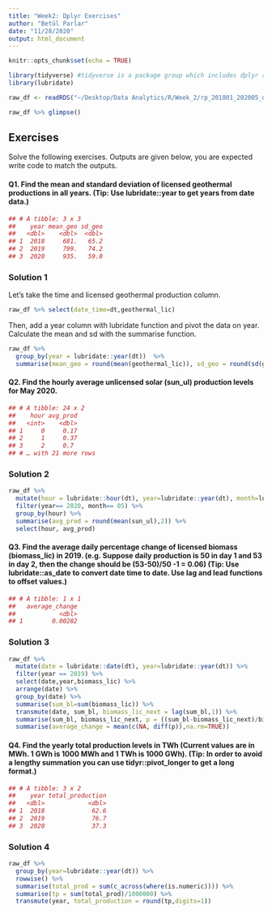 ```yaml
---
title: "Week2: Dplyr Exercises"
author: "Betül Parlar"
date: "11/28/2020"
output: html_document
---
```


```r
knitr::opts_chunk$set(echo = TRUE)

library(tidyverse) #tidyverse is a package group which includes dplyr as well
library(lubridate)

```

```r
raw_df <- readRDS("~/Desktop/Data Analytics/R/Week_2/rp_201801_202005_df.rds")
```

```r
raw_df %>% glimpse()
```

## Exercises
Solve the following exercises. Outputs are given below, you are expected write code to match the outputs.

#### Q1. Find the mean and standard deviation of licensed geothermal productions in all years. (Tip: Use lubridate::year to get years from date data.)

```r
## # A tibble: 3 x 3
##    year mean_geo sd_geo
##   <dbl>    <dbl>  <dbl>
## 1  2018     681.   65.2
## 2  2019     799.   74.2
## 3  2020     935.   59.0
```

### Solution 1

Let's take the time and licensed geothermal production column.
```r
raw_df %>% select(date_time=dt,geothermal_lic)

```

Then, add a year column with lubridate function and pivot the data on year. Calculate the mean and sd with the summarise function.

```r
raw_df %>% 
  group_by(year = lubridate::year(dt))  %>% 
  summarise(mean_geo = round(mean(geothermal_lic)), sd_geo = round(sd(geothermal_lic),1))
```

#### Q2. Find the hourly average unlicensed solar (sun_ul) production levels for May 2020.

```r
## # A tibble: 24 x 2
##    hour avg_prod
##   <int>    <dbl>
## 1     0     0.17
## 2     1     0.37
## 3     2     0.7 
## # … with 21 more rows
```

### Solution 2

```r
raw_df %>% 
  mutate(hour = lubridate::hour(dt), year=lubridate::year(dt), month=lubridate::month(dt)) %>%
  filter(year== 2020, month== 05) %>%
  group_by(hour) %>%
  summarise(avg_prod = round(mean(sun_ul),2)) %>%
  select(hour, avg_prod)

```

#### Q3. Find the average daily percentage change of licensed biomass (biomass_lic) in 2019. (e.g. Suppose daily production is 50 in day 1 and 53 in day 2, then the change should be (53-50)/50 -1 = 0.06) (Tip: Use lubridate::as_date to convert date time to date. Use lag and lead functions to offset values.)

```r
## # A tibble: 1 x 1
##   average_change
##            <dbl>
## 1        0.00282
```

### Solution 3

```r
raw_df %>% 
  mutate(date = lubridate::date(dt), year=lubridate::year(dt)) %>%
  filter(year == 2019) %>%
  select(date,year,biomass_lic) %>%
  arrange(date) %>% 
  group_by(date) %>% 
  summarise(sum_bl=sum(biomass_lic)) %>%
  transmute(date, sum_bl, biomass_lic_next = lag(sum_bl,1)) %>%
  summarise(sum_bl, biomass_lic_next, p = ((sum_bl-biomass_lic_next)/biomass_lic_next) -1) %>%
  summarise(average_change = mean(c(NA, diff(p)),na.rm=TRUE))

```
#### Q4. Find the yearly total production levels in TWh (Current values are in MWh. 1 GWh is 1000 MWh and 1 TWh is 1000 GWh). (Tip: In order to avoid a lengthy summation you can use tidyr::pivot_longer to get a long format.)

```r
## # A tibble: 3 x 2
##    year total_production
##   <dbl>            <dbl>
## 1  2018             62.6
## 2  2019             76.7
## 3  2020             37.3
```

### Solution 4

```r
raw_df %>%
  group_by(year=lubridate::year(dt)) %>%
  rowwise() %>%
  summarise(total_prod = sum(c_across(where(is.numeric)))) %>%
  summarise(tp = sum(total_prod)/1000000) %>%
  transmute(year, total_production = round(tp,digits=1))

```











